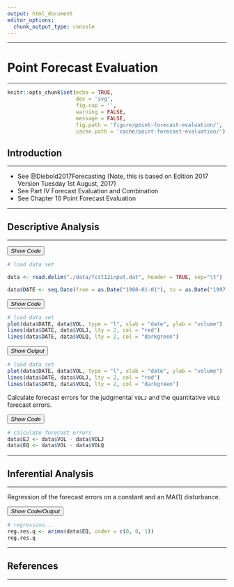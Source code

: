 ```yaml
---
output: html_document
editor_options: 
  chunk_output_type: console
---
```


<hr>

# Point Forecast Evaluation {.tabset .container}

<hr>

```r

knitr::opts_chunk$set(echo = TRUE,
                      dev = 'svg',
                      fig.cap = '',
                      warning = FALSE,
                      message = FALSE,
                      fig.path = 'figure/point-forecast-evaluation/',
                      cache.path = 'cache/point-forecast-evaluation/')

```

## Introduction

<hr>

* See @Diebold2017Forecasting (Note, this is based on Edition 2017 Version Tuesday 1st August, 2017)
* See Part IV Forecast Evaluation and Combination
* See Chapter 10 Point Forecast Evaluation

<hr>

## Descriptive Analysis

<hr>

<!--..........................................................................-->
<button type="button" class="collapsible"> *Show Code* </button>
<div class="content">

```r

# load data set

data <- read.delim("./data/fcst12input.dat", header = TRUE, sep="\t") 

data$DATE <- seq.Date(from = as.Date("1988-01-01"), to = as.Date("1997-07-24"), by = "week")

```

</div>
<!--..........................................................................-->

<!--..........................................................................-->
<button type="button" class="collapsible"> *Show Code* </button>
<div class="content">

```r

# load data set
plot(data$DATE, data$VOL, type = "l", xlab = "date", ylab = "volume")
lines(data$DATE, data$VOLJ, lty = 2, col = "red")
lines(data$DATE, data$VOLQ, lty = 2, col = "darkgreen")

```

</div>
<!--..........................................................................-->
<button type="button" class="collapsible"> *Show Output* </button>
<div class="content">

```r

# load data set
plot(data$DATE, data$VOL, type = "l", xlab = "date", ylab = "volume")
lines(data$DATE, data$VOLJ, lty = 2, col = "red")
lines(data$DATE, data$VOLQ, lty = 2, col = "darkgreen")

```

</div>
<!--..........................................................................-->

Calculate forecast errors for the judgmental `VOLJ` and the quantitative `VOLQ` forecast errors.

<!--..........................................................................-->
<button type="button" class="collapsible"> *Show Code* </button>
<div class="content">

```r

# calculate forecast errors
data$EJ <- data$VOL - data$VOLJ
data$EQ <- data$VOL - data$VOLQ

```

</div>
<!--..........................................................................-->

<hr>

## Inferential Analysis

<hr>

Regression of the forecast errors on a constant and an MA(1) disturbance.

<!--..........................................................................-->
<button type="button" class="collapsible"> *Show Code/Output* </button>
<div class="content">

```r

# regression...
reg.res.q <- arima(data$EQ, order = c(0, 0, 1))
reg.res.q

```

</div>
<!--..........................................................................-->

<hr>

## References {.container}

<hr>
